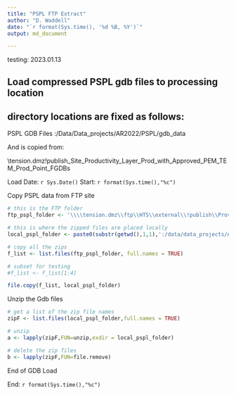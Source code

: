 ```yaml
---
title: "PSPL FTP Extract"
author: "D. Waddell"
date: "`r format(Sys.time(), '%d %B, %Y')`"
output: md_document

---
```


testing: 2023.01.13

## Load compressed PSPL gdb files to processing location 

## directory locations are fixed as follows:

PSPL GDB Files        :/Data/Data_projects/AR2022/PSPL/gdb_data

And is copied from:  

\\tension.dmz\ftp\HTS\external\!publish\Provincial_Site_Productivity_Layer\Site_Prod_with_Approved_PEM_TEM\Site_Prod_Point_FGDBs



Load Date: `r Sys.Date()`
Start:  `r format(Sys.time(),"%c")`



Copy PSPL data from FTP site  

```r

# this is the FTP folder
ftp_pspl_folder <- '\\\\tension.dmz\\ftp\\HTS\\external\\!publish\\Provincial_Site_Productivity_Layer\\Site_Prod_with_Approved_PEM_TEM\\Site_Prod_Point_FGDBs'

# this is where the zipped files are placed locally
local_pspl_folder <- paste0(substr(getwd(),1,1),':/data/data_projects/AR2022/PSPL/gdb_data')

# copy all the zips
f_list <- list.files(ftp_pspl_folder, full.names = TRUE)

# subset for testing
#f_list <- f_list[1:4]

file.copy(f_list, local_pspl_folder) 

```

Unzip the Gdb files

```r
# get a list of the zip file names
zipF <- list.files(local_pspl_folder,full.names = TRUE)

# unzip
a <- lapply(zipF,FUN=unzip,exdir = local_pspl_folder)

# delete the zip files
b <- lapply(zipF,FUN=file.remove)


```

End of GDB Load




End: `r format(Sys.time(),"%c")`




